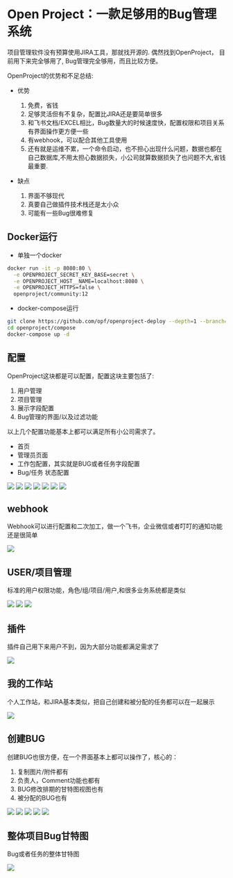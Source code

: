 # Open Project：一款足够用的Bug管理系统

项目管理软件没有预算使用JIRA工具，那就找开源的. 偶然找到OpenProject，
目前用下来完全够用了, Bug管理完全够用，而且比较方便。

OpenProject的优势和不足总结:

- 优势
   1. 免费，省钱
   2. 足够灵活但有不复杂，配置比JIRA还是要简单很多
   3. 和飞书文档/EXCEL相比，Bug数量大的时候速度快，配置权限和项目关系有界面操作更方便一些
   4. 有webhook，可以配合其他工具使用
   5. 还有就是运维不累，一个命令启动，也不担心出现什么问题，数据也都在自己数据库,不用太担心数据损失，小公司就算数据损失了也问题不大,省钱最重要.

- 缺点
   1. 界面不够现代
   2. 真要自己做插件技术栈还是太小众
   3. 可能有一些Bug很难修复

## Docker运行

- 单独一个docker
```sh
docker run -it -p 8080:80 \
  -e OPENPROJECT_SECRET_KEY_BASE=secret \
  -e OPENPROJECT_HOST__NAME=localhost:8080 \
  -e OPENPROJECT_HTTPS=false \
  openproject/community:12
```
- docker-compose运行
  
```sh
git clone https://github.com/opf/openproject-deploy --depth=1 --branch=stable/12 openproject
cd openproject/compose
docker-compose up -d
```

## 配置

OpenProject这块都是可以配置，配置这块主要包括了:
1. 用户管理
2. 项目管理
3. 展示字段配置
4. Bug管理的界面/以及过滤功能

以上几个配置功能基本上都可以满足所有小公司需求了。
* 首页
* 管理员页面
* 工作包配置，其实就是BUG或者任务字段配置
* Bug/任务 状态配置

![](/images/pm/home.png)
![](/images/pm/admin-home.png)
![](/images/pm/task-field.png)
![](/images/pm/task-status.png)
![](/images/pm/custom-field.png)
![](/images/pm/assigned-task.png)
![](/images/pm/package-type.png)

## webhook
Webhook可以进行配置和二次加工，做一个飞书，企业微信或者叮叮的通知功能还是很简单

![](/images/pm/webhook.png)

## USER/项目管理
标准的用户权限功能，角色/组/项目/用户,和很多业务系统都是类似

![](/images/pm/project.png)
![](/images/pm/project-create.png)
![](/images/pm/group.png)

## 插件

插件自己用下来用户不到，因为大部分功能都满足需求了

![](/images/pm/plugin.png)

## 我的工作站
个人工作站，和JIRA基本类似，把自己创建和被分配的任务都可以在一起展示

![](/images/pm/workspace.png)

## 创建BUG

创建BUG也很方便，在一个界面基本上都可以操作了，核心的：
1. 复制图片/附件都有
2. 负责人，Comment功能也都有
3. BUG修改排期的甘特图视图也有
4. 被分配的BUG也有

![](/images/pm/bug.png)
![](/images/pm/bug-details.png)
![](/images/pm/bug-filter-view.png)
![](/images/pm/open-project-gant.png)
![](/images/pm/views.png)


## 整体项目Bug甘特图

Bug或者任务的整体甘特图

![](/images/pm/open-project-gant.png)

